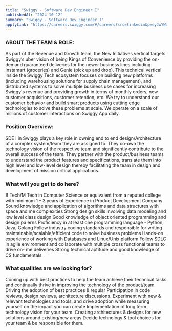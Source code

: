 ```yaml
---
title: "Swiggy - Software Dev Engineer I"
publishedAt: "2024-10-12"
summary: "Swiggy - Software Dev Engineer I"
applyLink: "https://careers.swiggy.com/#/careers?src=linkedin&p=eyJwYWdlVHlwZSI6ImpkIiwiY3ZTb3VyY2UiOiJsaW5rZWRpbiIsInJlcUlkIjoxNTI5NCwicmVxdWVzdGVyIjp7ImlkIjoibGlua2VkaW4iLCJjb2RlIjpudWxsLCJuYW1lIjoiIn19&reqid=15294"
---
```



### ABOUT THE TEAM & ROLE:

As part of the Revenue and Growth team, the New Initiatives vertical targets Swiggy’s uber vision of being Kings of Convenience by providing the on-demand guaranteed deliveries for the newer business lines including Instamart (groceries) and Genie (pick up and drop). This technical vertical inside the Swiggy Tech ecosystem focuses on building new platforms (including warehousing solutions for supply chain management), and distributed systems to solve multiple business use cases for increasing Swiggy's revenue and providing growth in terms of monthly orders, new customer acquisitions, customer retention, etc. We try to understand our customer behavior and build smart products using cutting edge technologies to solve these problems at scale. We operate on a scale of millions of customer interactions on Swiggy App daily. 


### Position Overview: 

SDE I in Swiggy plays a key role in owning end to end design/Architecture of a complex system/team they are assigned to. They co-own the technology vision of the respective team and significantly contribute to the overall success of the team. They partner with the product/business teams to understand the product features and specifications, translate them into high level and low-level design thereby facilitating the team in design and development of mission critical applications.

### What will you get to do here?

B Tech/M Tech in Computer Science or equivalent from a reputed college with minimum 1 – 3 years of Experience in Product Development Company 
 Sound knowledge and application of algorithms and data structures with space and me complexities 
 Strong design skills involving data modeling and low level class design 
 Good knowledge of object oriented programming and design pa erns 
 Proficiency in at least one programming language - Python, Java, Golang 
 Follow industry coding standards and responsible for writing maintainable/scalable/efficient code to solve business problems 
 Hands-on experience of working with Databases and Linux/Unix platform
 Follow SDLC in agile environment and collaborate with multiple cross functional teams to drive on- me deliveries 
 Strong technical aptitude and good knowledge of CS fundamentals 


### What qualities are we looking for?

Coming up with best practices to help the team achieve their technical tasks and continually thrive in improving the technology of the       product/team.
 Driving the adoption of best practices & regular Participation in code reviews, design reviews, architecture discussions. 
 Experiment with new & relevant technologies and tools, and drive adoption while measuring yourself on the impact you can create
 Implementation of long term technology vision for your team. 
 Creating architectures & designs for new solutions around existing/new areas
 Decide technology & tool choices for your team & be  responsible for them. 
